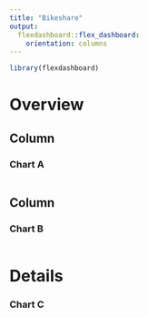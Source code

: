 ```yaml
---
title: "Bikeshare"
output: 
  flexdashboard::flex_dashboard:
    orientation: columns
---
```


```r
library(flexdashboard)
```

Overview
=====================================

Column
-----------------------------------------------------------------------

### Chart A

```r

```

Column
-----------------------------------------------------------------------

### Chart B

```r

```

Details
=====================================

### Chart C

```r

```


